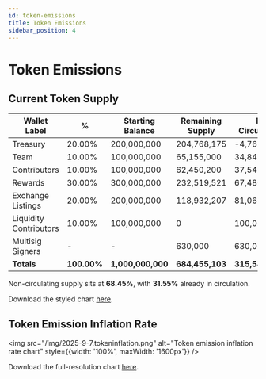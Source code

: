 ```yaml
---
id: token-emissions
title: Token Emissions
sidebar_position: 4
---
```


# Token Emissions

## Current Token Supply

| Wallet Label | % | Starting Balance | Remaining Supply | In Circulation |
|--------------|---|------------------|------------------|----------------|
| Treasury | 20.00% | 200,000,000 | 204,768,175 | -4,768,175 |
| Team | 10.00% | 100,000,000 | 65,155,000 | 34,845,000 |
| Contributors | 10.00% | 100,000,000 | 62,450,200 | 37,549,800 |
| Rewards | 30.00% | 300,000,000 | 232,519,521 | 67,480,479 |
| Exchange Listings | 20.00% | 200,000,000 | 118,932,207 | 81,067,793 |
| Liquidity Contributors | 10.00% | 100,000,000 | 0 | 100,000,000 |
| Multisig Signers | - | - | 630,000 | 630,000 |
| **Totals** | **100.00%** | **1,000,000,000** | **684,455,103** | **315,544,897** |

Non-circulating supply sits at **68.45%**, with **31.55%** already in circulation.

Download the styled chart [here](/img/2025-9-7.token.png).

## Token Emission Inflation Rate

<img src="/img/2025-9-7.tokeninflation.png" alt="Token emission inflation rate chart" style={{width: '100%', maxWidth: '1600px'}} />

Download the full-resolution chart [here](/img/2025-9-7.tokeninflation.png).
